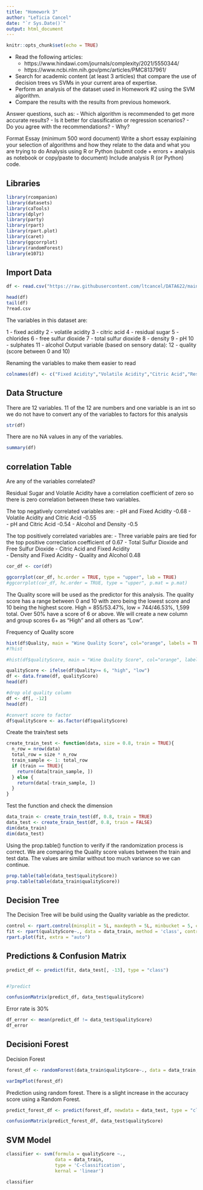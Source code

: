 ```yaml
---
title: "Homework 3"
author: "LeTicia Cancel"
date: "`r Sys.Date()`"
output: html_document
---
```


```r
knitr::opts_chunk$set(echo = TRUE)
```

- Read the following articles:
  - https://www.hindawi.com/journals/complexity/2021/5550344/
  - https://www.ncbi.nlm.nih.gov/pmc/articles/PMC8137961/
- Search for academic content (at least 3 articles) that compare the use of decision trees vs SVMs in your current area of expertise.
- Perform an analysis of the dataset used in Homework #2 using the SVM algorithm.
- Compare the results with the results from previous homework.

Answer questions, such as:
- Which algorithm is recommended to get more accurate results?
- Is it better for classification or regression scenarios?
- Do you agree with the recommendations?
- Why?

Format
Essay (minimum 500 word document)
Write a short essay explaining your selection of algorithms and how they relate to the data and what you are trying to do Analysis using R or Python (submit code + errors + analysis as notebook or copy/paste to document) Include analysis R (or Python) code.



## Libraries
```r
library(rcompanion)
library(datasets)
library(caTools)
library(dplyr)
library(party)
library(rpart)
library(rpart.plot)
library(caret)
library(ggcorrplot)
library(randomForest)
library(e1071)
```


## Import Data
```r
df <- read.csv("https://raw.githubusercontent.com/ltcancel/DATA622/main/Homework2/winequality-red.csv", sep = ";", quote = "")

head(df)
tail(df)
?read.csv
```

The variables in this dataset are:

   1 - fixed acidity
   2 - volatile acidity
   3 - citric acid
   4 - residual sugar
   5 - chlorides
   6 - free sulfur dioxide
   7 - total sulfur dioxide
   8 - density
   9 - pH
   10 - sulphates
   11 - alcohol
   Output variable (based on sensory data): 
   12 - quality (score between 0 and 10)
   
Renaming the variables to make them easier to read
```r
colnames(df) <- c("Fixed Acidity","Volatile Acidity","Citric Acid","Residual Sugar","Chlorides","Free Sulfur Dioxide","Total Sulfur Dioxide","Density","pH","Sulphares","Alcohol","Quality")
```

## Data Structure

There are 12 variables. 11 of the 12 are numbers and one variable is an int so we do not have to convert any of the variables to factors for this analysis 

```r
str(df)
```

There are no NA values in any of the variables. 

```r
summary(df)
```

## correlation Table

Are any of the variables correlated?

Residual Sugar and Volatile Acidity have a correlation coefficient of zero so there is zero correlation between these two variables. 

The top negatively correlated variables are:
- pH and Fixed Acidity -0.68 
- Volatile Acidity and Citric Acid -0.55  
- pH and Citric Acid -0.54
- Alcohol and Density -0.5

The top positively correlated variables are:
- Three variable pairs are tied for the top positive correclation coefficient of 0.67
    - Total Sulfur Dioxide and Free Sulfur Dioxide
    - Citric Acid and Fixed Acidity  
    - Density and Fixed Acidity
- Quality and Alcohol 0.48



```r
cor_df <- cor(df)

ggcorrplot(cor_df, hc.order = TRUE, type = "upper", lab = TRUE)
#ggcorrplot(cor_df, hc.order = TRUE, type = "upper", p.mat = p.mat)
```

The Quality score will be used as the predictor for this analysis. The quality score has a range between 0 and 10 with zero being the lowest score and 10 being the highest score. High = 855/53.47%, low = 744/46.53%, 1,599 total. Over 50% have a score of 6 or above. We will create a new column and group scores 6+ as "High" and all others as "Low". 

Frequency of Quality score
```r
hist(df$Quality, main = "Wine Quality Score", col="orange", labels = TRUE)
#?hist
```

```r
#hist(df$qualityScore, main = "Wine Quality Score", col="orange", labels = TRUE)
```

```r
qualityScore <- ifelse(df$Quality>= 6, "high", "low")
df <- data.frame(df, qualityScore)
head(df)

#drop old quality column
df <- df[, -12]
head(df)

#convert score to factor
df$qualityScore <- as.factor(df$qualityScore)
```

Create the train/test sets
```r
create_train_test <- function(data, size = 0.8, train = TRUE){
  n_row = nrow(data)
  total_row = size * n_row
  train_sample <- 1: total_row
  if (train == TRUE){
    return(data[train_sample, ])
  } else {
    return(data[-train_sample, ])
  }
}
```


Test the function and check the dimension
```r
data_train <- create_train_test(df, 0.8, train = TRUE)
data_test <- create_train_test(df, 0.8, train = FALSE)
dim(data_train)
dim(data_test)
```



Using the prop.table() function to verify if the randomization process is correct. We are comparing the Quality score values between the train and test data. The values are similar without too much variance so we can continue. 
```r
prop.table(table(data_test$qualityScore))
prop.table(table(data_train$qualityScore))
```


## Decision Tree

The Decision Tree will be build using the Quality variable as the predictor. 

```r
control <- rpart.control(minsplit = 5L, maxdepth = 5L, minbucket = 5, cp = 0.002, maxsurrogate = 4)
fit <- rpart(qualityScore~., data = data_train, method = 'class', control = control)
rpart.plot(fit, extra = "auto")
```

## Predictions & Confusion Matrix

```r
predict_df <- predict(fit, data_test[, -13], type = "class")


#?predict

confusionMatrix(predict_df, data_test$qualityScore)
```

Error rate is 30%
```r
df_error <- mean(predict_df != data_test$qualityScore)
df_error
```

## Decisioni Forest

Decision Forest 

```r
forest_df <- randomForest(data_train$qualityScore~., data = data_train, ntree = 50, do.trace = T, imortance=T)
```

```r
varImpPlot(forest_df)
```

Prediction using random forest. There is a slight increase in the accuracy score using a Random Forest. 
```r
predict_forest_df <- predict(forest_df, newdata = data_test, type = "class")

confusionMatrix(predict_forest_df, data_test$qualityScore)
```


## SVM Model 

```r
classifier <- svm(formula = qualityScore ~.,
                  data = data_train,
                  type = 'C-classification',
                  kernal = 'linear')

classifier
```









